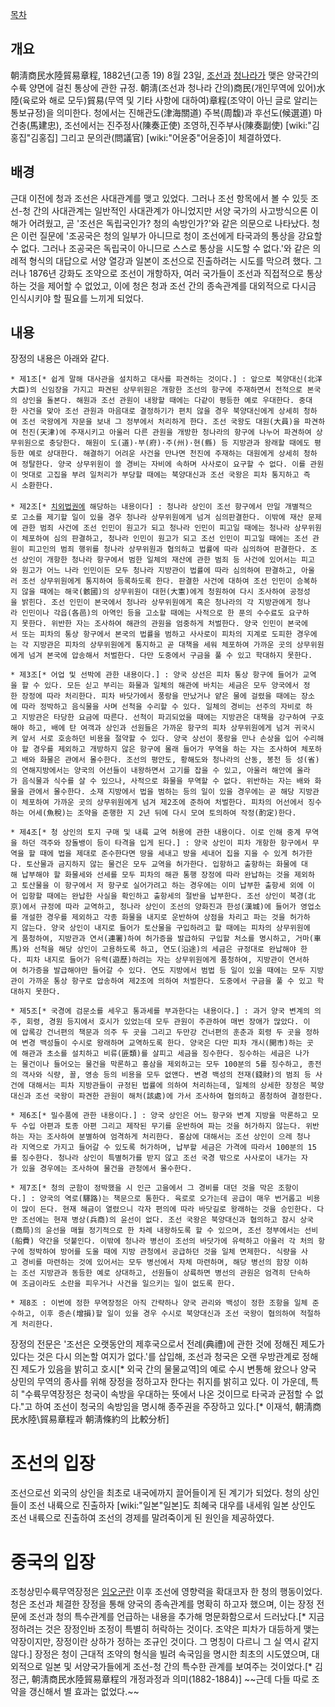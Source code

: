 [[목차]]
== 개요 ==
朝淸商民水陸貿易章程, 1882년(고종 19) 8월 23일, [[조선]]과 [[청나라]]가 맺은 양국간의 수륙 양면에 걸친 통상에 관한 규정. 朝淸(조선과 청나라 간의)商民(개인무역에 있어)水陸(육로와 해로 모두)貿易(무역 및 기타 사항에 대하여)章程(조약이 아닌 글로 알리는 통보규정)을 의미한다. 청에서는 진해관도(津海關道) 주복(周馥)과 후선도(候選道) 마건충(馬建忠), 조선에서는 진주정사(陳奏正使) 조영하,진주부사(陳奏副使) [wiki:"김홍집"김홍집] 그리고 문의관(問議官) [wiki:"어윤중"어윤중]이 체결하였다.
== 배경 ==
근대 이전에 청과 조선은 사대관계를 맺고 있었다. 그러나 조선 항목에서 볼 수 있듯 조선-청 간의 사대관계는 일반적인 사대관계가 아니었지만 서양 국가의 사고방식으론 이해가 어려웠고, 곧 '조선은 독립국인가? 청의 속방인가?'와 같은 의문으로 나타났다. 청은 이런 질문에 '조공국은 청의 일부가 아니므로 청이 조선에게 타국과의 통상을 강요할 수 없다. 그러나 조공국은 독립국이 아니므로 스스로 통상을 시도할 수 없다.'와 같은 의례적 형식의 대답으로 서양 열강과 일본이 조선으로 진출하려는 시도를 막으려 했다. 그러나 1876년 강화도 조약으로 조선이 개항하자, 여러 국가들이 조선과 직접적으로 통상하는 것을 제어할 수 없었고, 이에 청은 청과 조선 간의 종속관계를 대외적으로 다시금 인식시키야 할 필요를 느끼게 되었다.
== 내용 ==
장정의 내용은 아래와 같다.
 * 제1조[* 쉽게 말해 대사관을 설치하고 대사를 파견하는 것이다.] : 앞으로 북양대신(北洋大臣)의 신임장을 가지고 파견된 상무위원은 개항한 조선의 항구에 주재하면서 전적으로 본국의 상인을 돌본다. 해원과 조선 관원이 내왕할 때에는 다같이 평등한 예로 우대한다. 중대한 사건을 맞아 조선 관원과 마음대로 결정하기가 편치 않을 경우 북양대신에게 상세히 청하여 조선 국왕에게 자문을 보내 그 정부에서 처리하게 한다. 조선 국왕도 대원(大員)을 파견하여 천진(天津)에 주재시키고 아울러 다른 관원을 개방한 청나라의 항구에 나누어 파견하여 상무위원으로 충당한다. 해원이 도(道)·부(府)·주(州)·현(縣) 등 지방관과 왕래할 때에도 평등한 예로 상대한다. 해결하기 어려운 사건을 만나면 천진에 주재하는 대원에게 상세히 청하여 정탈한다. 양국 상무위원이 쓸 경비는 자비에 속하며 사사로이 요구할 수 없다. 이를 관원이 멋대로 고집을 부려 일처리가 부당할 때에는 북양대신과 조선 국왕은 피차 통지하고 즉시 소환한다. 
 
 * 제2조[* [[치외법권]]에 해당하는 내용이다] : 청나라 상인이 조선 항구에서 만일 개별적으로 고소를 제기할 일이 있을 경우 청나라 상무위원에게 넘겨 심의판결한다. 이밖에 재산 문제에 관한 범죄 사건에 조선 인민이 원고가 되고 청나라 인민이 피고일 때에는 청나라 상무위원이 체포하여 심의 판결하고, 청나라 인민이 원고가 되고 조선 인민이 피고일 때에는 조선 관원이 피고인의 범죄 행위를 청나라 상무위원과 협의하고 법률에 따라 심의하여 판결한다. 조선 상인이 개항한 청나라 항구에서 범한 일체의 재산에 관한 범죄 등 사건에 있어서는 피고와 원고가 어느 나라 인민이든 모두 청나라 지방관이 법률에 따라 심의하여 판결하고, 아울러 조선 상무위원에게 통지하여 등록하도록 한다. 판결한 사건에 대하여 조선 인민이 승복하지 않을 때에는 해국(骸國)의 상무위원이 대헌(大憲)에게 청원하여 다시 조사하여 공정성을 밝힌다. 조선 인민이 본국에서 청나라 상무위원에게 혹은 청나라의 각 지방관에게 청나라 인민이나 각읍(各邑)의 아역인 등을 고소할 때에는 사적으로 한 푼의 수수료도 요구하지 못한다. 위반한 자는 조사하여 해관의 관원을 엄중하게 처벌한다. 양국 인민이 본국에서 또는 피차의 통상 항구에서 본국의 법률을 범하고 사사로이 피차의 지계로 도피한 경우에는 각 지방관은 피차의 상무위원에게 통지하고 곧 대책을 세워 체포하여 가까운 곳의 상무위원에게 넘겨 본국에 압송해서 처벌한다. 다만 도중에서 구금을 풀 수 있고 학대하지 못한다.

 * 제3조[* 어업 및 선박에 관한 내용이다.] : 양국 상선은 피차 통상 항구에 들어가 교역을 할 수 있다. 모든 싣고 부리는 화물과 일체의 해관에 바치는 세금은 모두 양국에서 정한 장정에 따라 처리한다. 피차 바닷가에서 풍랑을 만났거나 얕은 물에 걸렸을 때에는 장소에 따라 정박하고 음식물을 사며 선척을 수리할 수 있다. 일체의 경비는 선주의 자비로 하고 지방관은 타당한 요금에 따른다. 선척이 파괴되었을 때에는 지방관은 대책을 강구하여 구호해야 하고, 배에 탄 여객과 상인과 선원들은 가까운 항구의 피차 상무위원에게 넘겨 귀국시켜 앞서 서로 호송하던 비용을 절약할 수 있다. 양국 상선이 풍랑을 만나 손상을 입어 수리해야 할 경우를 제외하고 개방하지 않은 항구에 몰래 들어가 무역을 하는 자는 조사하여 체포하고 배와 화물은 관에서 몰수한다. 조선의 평안도, 황해도와 청나라의 산동, 봉천 등 성(省)의 연해지방에서는 양국의 어선들이 내왕하면서 고기를 잡을 수 있고, 아울러 해안에 올라가 음식물과 식수를 살 수 있으나, 사적으로 화물을 무역할 수 없다. 위반하는 자는 배와 화물을 관에서 몰수한다. 소재 지방에서 법을 범하는 등의 일이 있을 경우에는 곧 해당 지방관이 체포하여 가까운 곳의 상무위원에게 넘겨 제2조에 준하여 처벌한다. 피차의 어선에서 징수하는 어세(魚稅)는 조약을 준행한 지 2년 뒤에 다시 모여 토의하여 작정(酌定)한다.

 * 제4조[* 청 상인의 토지 구매 및 내륙 교역 허용에 관한 내용이다. 이로 인해 중계 무역을 하던 객주와 장돌뱅이 등이 타격을 입게 된다.] : 양국 상인이 피차 개항한 항구에서 무역을 할 때에 법을 제대로 준수한다면 땅을 세내고 방을 세내어 집을 지을 수 있게 허가한다. 토산물과 금지하지 않는 물건은 모두 교역을 허가한다. 입항하고 출항하는 화물에 대해 납부해야 할 화물세와 선세를 모두 피차의 해관 통행 장정에 따라 완납하는 것을 제외하고 토산물을 이 항구에서 저 항구로 실어가려고 하는 경우에는 이미 납부한 출항세 외에 이어 입항할 때에는 완납한 사실을 확인하고 출항세의 절반을 납부한다. 조선 상인이 북경(北京)에서 규정에 따라 교역하고, 청나라 상인이 조선의 양화진과 한성(漢城)에 들어가 영업소를 개설한 경우를 제외하고 각종 화물을 내지로 운반하여 상점을 차리고 파는 것을 허가하지 않는다. 양국 상인이 내지로 들어가 토산물을 구입하려고 할 때에는 피차의 상무위원에게 품청하여, 지방관과 연서(連署)하여 허가증을 발급하되 구입할 처소를 명시하고, 거마(車馬)와 선척을 해당 상인이 고용하도록 하고, 연도(沿途)의 세금은 규정대로 완납해야 한다. 피차 내지로 들어가 유력(遊歷)하려는 자는 상무위원에게 품청하여, 지방관이 연서하여 허가증을 발급해야만 들어갈 수 있다. 연도 지방에서 범법 등 일이 있을 때에는 모두 지방관이 가까운 통상 항구로 압송하여 제2조에 의하여 처벌한다. 도중에서 구금을 풀 수 있고 학대하지 못한다.

 * 제5조[* 국경에 검문소를 세우고 통과세를 부과한다는 내용이다.] : 과거 양국 변계의 의주, 회령, 경원 등지에서 호시가 있었는데 모두 관원이 주관하여 매번 장애가 많았다. 이에 압록강 건너편의 책문과 의주 두 곳을 그리고 두만강 건너편의 훈춘과 회령 두 곳을 정하여 변경 백성들이 수시로 왕래하며 교역하도록 한다. 양국은 다만 피차 개시(開市)하는 곳에 해관과 초소를 설치하고 비류(匪類)를 살피고 세금을 징수한다. 징수하는 세금은 나가는 물건이나 들어오는 물건을 막론하고 홍삼을 제외하고는 모두 100분의 5를 징수하고, 종전의 객사와 식량, 꼴, 영송 등의 비용을 모두 없앤다. 변경 백성의 전재(錢財)의 범죄 등 사건에 대해서는 피차 지방관들이 규정된 법률에 의하여 처리하는데, 일체의 상세한 장정은 북양대신과 조선 국왕이 파견한 관원이 해처(該處)에 가서 조사하여 협의하고 품청하여 결정한다.

 * 제6조[* 밀수품에 관한 내용이다.] : 양국 상인은 어느 항구와 변계 지방을 막론하고 모두 수입 아편과 토종 아편 그리고 제작된 무기를 운반하여 파는 것을 허가하지 않는다. 위반하는 자는 조사하여 분별하여 엄격하게 처리한다. 홍삼에 대해서는 조선 상인이 으레 청나라 지역으로 가지고 들어갈 수 있도록 허가하며, 납부할 세금은 가격에 따라서 100분의 15를 징수한다. 청나라 상인이 특별허가를 받지 않고 조선 국경 밖으로 사사로이 내가는 자가 있을 경우에는 조사하여 물건을 관청에서 몰수한다.

 * 제7조[* 청의 군함이 정박했을 시 인근 고을에서 그 경비를 대던 것을 막은 조항이다.] : 양국의 역로(驛路)는 책문으로 통한다. 육로로 오가는데 공급이 매우 번거롭고 비용이 많이 든다. 현재 해금이 열렸으니 각자 편의에 따라 바닷길로 왕래하는 것을 승인한다. 다만 조선에는 현재 병상(兵商)의 윤선이 없다. 조선 국왕은 북양대신과 협의하고 잠시 상국(商局)의 윤선을 매월 정기적으로 한 차례 내왕하도록 할 수 있으며, 조선 정부에서는 선비(船費) 약간을 덧붙인다. 이밖에 청나라 병선이 조선의 바닷가에 유력하고 아울러 각 처의 항구에 정박하여 방어를 도울 때에 지방 관청에서 공급하던 것을 일체 면제한다. 식량을 사고 경비를 마련하는 것에 있어서는 모두 병선에서 자체 마련하며, 해당 병선의 함장 이하는 조선 지방관과 동등한 예로 상대하고, 선원들이 상륙하면 병선의 관원은 엄격히 단속하여 조금이라도 소란을 피우거나 사건을 일으키는 일이 없도록 한다.

 * 제8조 : 이번에 정한 무역장정은 아직 간략하나 양국 관리와 백성이 정한 조항을 일체 준수하고, 이후 증손(增損)할 일이 있을 경우 수시로 북양대신과 조선 국왕이 협의하여 적절하게 처리한다.

장정의 전문은 '조선은 오랫동안의 제후국으로서 전례(典禮)에 관한 것에 정해진 제도가 있다는 것은 다시 의논할 여지가 없다.'를 삽입해, 조선과 청국은 오랜 우방관계로 정해진 제도가 있음을 밝히고 호시[* 외국 간의 물물교역]의 예로 수시 변통해 왔으나 양국 상민의 무역의 종사를 위해 장정을 정하고자 한다는 취지를 밝히고 있다. 이 가운데, 특히 "수륙무역장정은 청국이 속방을 우대하는 뜻에서 나온 것이므로 타국과 균점할 수 없다."고 하여 조선이 청국의 속방임을 명시해 종주권을 주장하고 있다.[* 이재석, 朝淸商民水陸\貿易章程과 朝淸條約의 比較分析]
= 조선의 입장 =
조선으로선 외국의 상인을 최초로 내국에까지 끌어들이게 된 계기가 되었다. 청의 상인들이 조선 내륙으로 진출하자 [wiki:"일본"일본]도 최혜국 대우를 내세워 일본 상인도 조선 내륙으로 진출하여 조선의 경제를 말려죽이게 된 원인을 제공하였다.
= 중국의 입장 =
조청상민수륙무역장정은 [[임오군란]] 이후 조선에 영향력을 확대코자 한 청의 행동이었다.청은 조선과 체결한 장정을 통해 양국의 종속관계를 명확히 하고자 했으며, 이는 장정 전문에 조선과 청의 특수관계를 언급하는 내용을 추가해 명문화함으로서 드러났다.[* 지금 정하려는 것은 장정인바 조정이 특별히 허락하는 것이다. 조약은 피차가 대등하게 맺는 약장이지만, 장정이란 상하가 정하는 조규인 것이다. 그 명칭이 다르니 그 실 역시 같지 않다.] 장정은 청이 근대적 조약의 형식을 빌려 속국임을 명시한 최초의 시도였으며, 대외적으로 일본 및 서양국가들에게 조선-청 간의 특수한 관계를 보여주는 것이었다.[* 김정근, 朝淸商民水陸貿易章程의 개정과정과 의미(1882-1884)] ~~근데 다들 따로 조약을 갱신해서 별 효과는 없었다.~~
